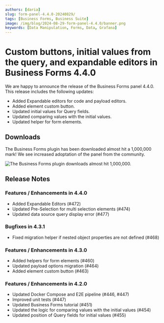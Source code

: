 ```yaml
---
authors: [daria]
slug: form-panel-4.4.0-20240829/
tags: [Business Forms, Business Suite]
image: /img/blog/2024-08-29-form-panel-4.4.0/banner.png
keywords: [Data Manipulation, Forms, Data, Grafana]
---
```



# Custom buttons, initial values from the query, and expandable editors in Business Forms 4.4.0

We are happy to announce the release of the Business Forms panel 4.4.0. This release includes the following updates:

- Added Expandable editors for code and payload editors.
- Added element custom button.
- Updated initial values for Query fields.
- Updated comparing values with the initial values.
- Updated helper for form elements.

<Catalog date="July 19, 2024" />

## Downloads

The Business Forms plugin has been downloaded almost hit a 1,000,000 mark! We see increased adoptation of the panel from the community.

<Image
  title="The Business Forms plugin downloads almost hit 1,000,000."
  src="/img/blog/2024-07-02-form-panel-4.0.0/downloads.png"
/>

<GettingStarted />

<Tutorial />

## Release Notes

### Features / Enhancements in 4.4.0

- Added Expandable Editors (#472)
- Updated Pre-Selection for multi selection elements (#474)
- Updated data source query display error (#477)

### Bugfixes in 4.3.1

- Fixed migration helper if nested object properties are not defined (#468)

### Features / Enhancements in 4.3.0

- Added helpers for form elements (#460)
- Updated payload options migration (#464)
- Added element custom button (#463)

### Features / Enhancements in 4.2.0

- Updated Docker Compose and E2E pipeline (#446, #447)
- Improved unit tests (#447)
- Updated Business Forms tutorial (#451)
- Updated the logic for comparing values with the initial values (#454)
- Updated position of Query fields for initial values (#455)

<Feedback />
